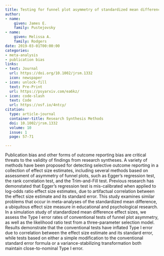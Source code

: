 ```yaml
---
title: Testing for funnel plot asymmetry of standardized mean differences
author:
- name:
    given: James E.
    family: Pustejovsky
- name:
    given: Melissa A.
    family: Rodgers
date: 2019-03-01T00:00:00
categories:
- meta-analysis
- publication bias
links:
- text: Journal
  url: https://doi.org/10.1002/jrsm.1332
  icon: newspaper
- icon: unlock-fill
  text: Pre-Print
  url: https://psyarxiv.com/ea6kz/
- icon: code-slash
  text: Code
  url: https://osf.io/4ntcy/
citation:
  type: article-journal
  container-title: Research Synthesis Methods
  doi: 10.1002/jrsm.1332
  volume: 10
  issue: 1
  page: 57-71

---
```



Publication bias and other forms of outcome reporting bias are critical threats to the validity of findings from research syntheses. A variety of methods have been proposed for detecting selective outcome reporting in a collection of effect size estimates, including several methods based on assessment of asymmetry of funnel plots, such as Egger's regression test, the rank correlation test, and the Trim-and-Fill test. Previous research has demonstated that Egger's regression test is mis-calibrated when applied to log-odds ratio effect size estimates, due to artifactual correlation between the effect size estimate and its standard error. This study examines similar problems that occur in meta-analyses of the standardized mean difference, a ubiquitous effect size measure in educational and psychological research. In a simulation study of standardized mean difference effect sizes, we assess the Type I error rates of conventional tests of funnel plot asymmetry, as well as the likelihood ratio test from a three-parameter selection model. Results demonstrate that the conventional tests have inflated Type I error due to correlation between the effect size estimate and its standard error, while tests based on either a simple modification to the conventional standard error formula or a variance-stabilizing transformation both maintain close-to-nominal Type I error.


